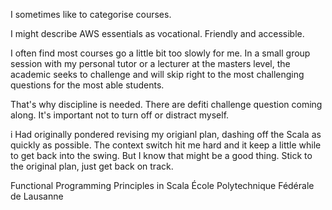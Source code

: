 I sometimes like to categorise courses.

I might describe AWS essentials as vocational. Friendly and accessible.

I often find most courses go a little bit too slowly for me. In a small group session with my personal tutor or
a lecturer at the masters level, the academic seeks to challenge and will skip right to the most challenging questions
for the most able students.

That's why discipline is needed. There are defiti challenge question coming along. It's important not to turn off
or distract myself.

i Had originally pondered revising my origianl plan, dashing off the Scala as quickly as possible. The context switch
hit me hard and it keep a little while to get back into the swing. But I know that might be a good thing. Stick
to the original plan, just get back on track.

Functional Programming Principles in Scala
École Polytechnique Fédérale de Lausanne